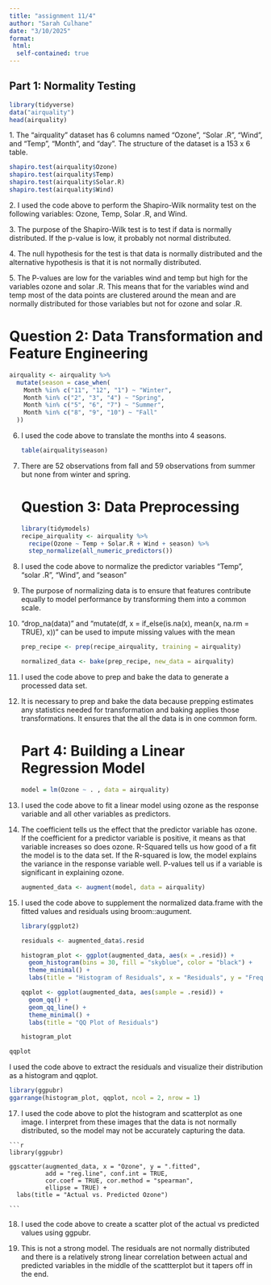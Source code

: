 ```yaml
---
title: "assignment 11/4"
author: "Sarah Culhane"
date: "3/10/2025"
format:
 html:
  self-contained: true
---
```


## Part 1: Normality Testing

```r
library(tidyverse)
data("airquality")
head(airquality)
```

1\. The "airquality" dataset has 6 columns named "Ozone", "Solar .R", "Wind", and "Temp", "Month", and "day". The structure of the dataset is a 153 x 6 table.

```r
shapiro.test(airquality$Ozone)
shapiro.test(airquality$Temp)
shapiro.test(airquality$Solar.R)
shapiro.test(airquality$Wind)
```

2\. I used the code above to perform the Shapiro-Wilk normality test on the following variables: Ozone, Temp, Solar .R, and Wind.

3\. The purpose of the Shapiro-Wilk test is to test if data is normally distributed. If the p-value is low, it probably not normal distributed.

4\. The null hypothesis for the test is that data is normally distributed and the alternative hypothesis is that it is not normally distributed.

5\. The P-values are low for the variables wind and temp but high for the variables ozone and solar .R. This means that for the variables wind and temp most of the data points are clustered around the mean and are normally distributed for those variables but not for ozone and solar .R.

# Question 2: **Data Transformation and Feature Engineering**

```r
airquality <- airquality %>%
  mutate(season = case_when(
    Month %in% c("11", "12", "1") ~ "Winter",
    Month %in% c("2", "3", "4") ~ "Spring",
    Month %in% c("5", "6", "7") ~ "Summer",
    Month %in% c("8", "9", "10") ~ "Fall"
  ))
```

6.  I used the code above to translate the months into 4 seasons.

    ```r
    table(airquality$season)
    ```

7.  There are 52 observations from fall and 59 observations from summer but none from winter and spring.

    # Question 3: Data Preprocessing

    ```r
    library(tidymodels)
    recipe_airquality <- airquality %>%
      recipe(Ozone ~ Temp + Solar.R + Wind + season) %>%
      step_normalize(all_numeric_predictors()) 
     

    ```

8.  I used the code above to normalize the predictor variables "Temp", "solar .R", "Wind", and "season"

9.  The purpose of normalizing data is to ensure that features contribute equally to model performance by transforming them into a common scale.

10. "drop_na(data)" and "mutate(df, x = if_else(is.na(x), mean(x, na.rm = TRUE), x))" can be used to impute missing values with the mean

    ```r
    prep_recipe <- prep(recipe_airquality, training = airquality)
    ```

    ```r
    normalized_data <- bake(prep_recipe, new_data = airquality) 
    ```

11. I used the code above to prep and bake the data to generate a processed data set.

12. It is necessary to prep and bake the data because prepping estimates any statistics needed for transformation and baking applies those transformations. It ensures that the all the data is in one common form.

    # Part 4: Building a Linear Regression Model

    ```r
    model = lm(Ozone ~ . , data = airquality)
    ```

13. I used the code above to fit a linear model using ozone as the response variable and all other variables as predictors.

14. The coefficient tells us the effect that the predictor variable has ozone. If the coefficient for a predictor variable is positive, it means as that variable increases so does ozone. R-Squared tells us how good of a fit the model is to the data set. If the R-squared is low, the model explains the variance in the response variable well. P-values tell us if a variable is significant in explaining ozone.

    ```r
    augmented_data <- augment(model, data = airquality)
    ```

15. I used the code above to supplement the normalized data.frame with the fitted values and residuals using broom::augument.

    ```r
    library(ggplot2)

    residuals <- augmented_data$.resid

    histogram_plot <- ggplot(augmented_data, aes(x = .resid)) +
      geom_histogram(bins = 30, fill = "skyblue", color = "black") +
      theme_minimal() +
      labs(title = "Histogram of Residuals", x = "Residuals", y = "Frequency")

    qqplot <- ggplot(augmented_data, aes(sample = .resid)) +
      geom_qq() +
      geom_qq_line() +
      theme_minimal() +
      labs(title = "QQ Plot of Residuals")

    histogram_plot
    ```

```r
qqplot
```

I used the code above to extract the residuals and visualize their distribution as a histogram and qqplot.

```r
library(ggpubr)
ggarrange(histogram_plot, qqplot, ncol = 2, nrow = 1)
```

17.  I used the code above to plot the histogram and scatterplot as one image. I interpret from these images that the data is not normally distributed, so the model may not be accurately capturing the data.

    ```r
    library(ggpubr)

    ggscatter(augmented_data, x = "Ozone", y = ".fitted",
              add = "reg.line", conf.int = TRUE,
              cor.coef = TRUE, cor.method = "spearman",
              ellipse = TRUE) +
      labs(title = "Actual vs. Predicted Ozone")

    ```

18. I used the code above to create a scatter plot of the actual vs predicted values using ggpubr.

19. This is not a strong model. The residuals are not normally distributed and there is a relatively strong linear correlation between actual and predicted variables in the middle of the scattterplot but it tapers off in the end.

